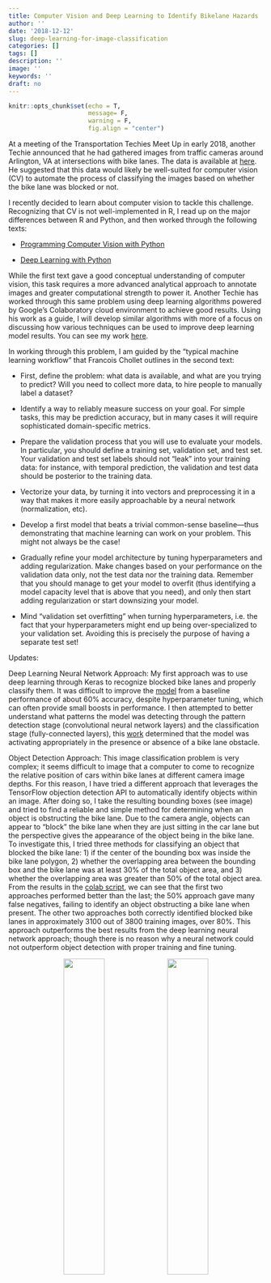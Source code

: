 ```yaml
---
title: Computer Vision and Deep Learning to Identify Bikelane Hazards
author: ''
date: '2018-12-12'
slug: deep-learning-for-image-classification
categories: []
tags: []
description: ''
image: ''
keywords: ''
draft: no
---
```


```r
knitr::opts_chunk$set(echo = T,
                      message= F, 
                      warning = F,
                      fig.align = "center")

```

At a meeting of the Transportation Techies Meet Up in early 2018, another Techie announced that he had gathered images from traffic cameras around Arlington, VA at intersections with bike lanes. The data is available at [here](http://parkingdirty.com/). He suggested that this data would likely be well-suited for computer vision (CV) to automate the process of classifying the images based on whether the bike lane was blocked or not. 

I recently decided to learn about computer vision to tackle this challenge. Recognizing that CV is not well-implemented in R, I read up on the major differences between R and Python, and then worked through the following texts:

* [Programming Computer Vision with Python](http://programmingcomputervision.com/downloads/ProgrammingComputerVision_CCdraft.pdf)

* [Deep Learning with Python](https://www.manning.com/books/deep-learning-with-python)

While the first text gave a good conceptual understanding of computer vision, this task requires a more advanced analytical approach to annotate images and greater computational strength to power it. Another Techie has worked through this same problem using deep learning algorithms powered by Google's Colaboratory cloud environment to achieve good results. Using his work as a guide, I will develop similar algorithms with more of a focus on discussing how various techniques can be used to improve deep learning model results. You can see my work [here](https://colab.research.google.com/drive/1x15ai4nwfp0xxY1sfvX8UB0EHRcKXhU8#scrollTo=fPx3kopWDTIT). 

In working through this problem, I am guided by the "typical machine learning workflow" that Francois Chollet outlines in the second text: 

* First, define the problem: what data is available, and what are you trying to predict? Will you need to collect more data, to hire people to manually label a dataset?

* Identify a way to reliably measure success on your goal. For simple tasks, this may be prediction accuracy, but in many cases it will require sophisticated domain-specific metrics.

* Prepare the validation process that you will use to evaluate your models. In particular, you should define a training set, validation set, and test set. Your validation and test set labels should not "leak" into your training data: for instance, with temporal prediction, the validation and test data should be posterior to the training data.

* Vectorize your data, by turning it into vectors and preprocessing it in a way that makes it more easily approachable by a neural network (normalization, etc).

* Develop a first model that beats a trivial common-sense baseline—thus demonstrating that machine learning can work on your problem. This might not always be the case!

* Gradually refine your model architecture by tuning hyperparameters and adding regularization. Make changes based on your performance on the validation data only, not the test data nor the training data. Remember that you should manage to get your model to overfit (thus identifying a model capacity level that is above that you need), and only then start adding regularization or start downsizing your model.

* Mind "validation set overfitting" when turning hyperparameters, i.e. the fact that your hyperparameters might end up being over-specialized to your validation set. Avoiding this is precisely the purpose of having a separate test set!


Updates:

Deep Learning Neural Network Approach: My first approach was to use deep learning through Keras to recognize blocked bike lanes and properly classify them. It was difficult to improve the [model](https://colab.research.google.com/drive/1vl_O_MEP_8OQz4R9IW9wPK2hmcfj5b-C) from a baseline performance of about 60% accuracy, despite hyperparameter tuning, which can often provide small boosts in performance. I then attempted to better understand what patterns the model was detecting through the pattern detection stage (convolutional neural network layers) and the classification stage (fully-connected layers), this [work](https://colab.research.google.com/drive/1bGtPaoHXuaaAfP0wwwIdxcYo6hwspbNa) determined that the model was activating appropriately in the presence or absence of a bike lane obstacle.

Object Detection Approach: This image classification problem is very complex; it seems difficult to image that a computer to come to recognize the relative position of cars within bike lanes at different camera image depths. For this reason, I have tried a different approach that leverages the TensorFlow objection detection API to automatically identify objects within an image. After doing so, I take the resulting bounding boxes (see image) and tried to find a reliable and simple method for determining when an object is obstructing the bike lane. Due to the camera angle, objects can appear to "block" the bike lane when they are just sitting in the car lane but the perspective gives the appearance of the object being in the bike lane. To investigate this, I tried three methods for classifying an object that blocked the bike lane: 1) if the center of the bounding box was inside the bike lane polygon, 2) whether the overlapping area between the bounding box and the bike lane was at least 30% of the total object area, and 3) whether the overlapping area was greater than 50% of the total object area. From the results in the [colab script](https://colab.research.google.com/drive/1pUPt1-d1__sb09zjxlPN_mWIuNP-knVu), we can see that the first two approaches performed better than the last; the 50% approach gave many false negatives, failing to identify an object obstructing a bike lane when present. The other two approaches both correctly identified blocked bike lanes in approximately 3100 out of 3800 training images, over 80%. This approach outperforms the best results from the deep learning neural network approach; though there is no reason why a neural network could not outperform object detection with proper training and fine tuning.


<center>
<img width="40%" src="../markdown_data/parking_dirty/2016-09-28 180455 cam135.png"/>
<img width="40%" src="../markdown_data/parking_dirty/2016-09-28 180455 cam135_labeled.png"/>
</center>